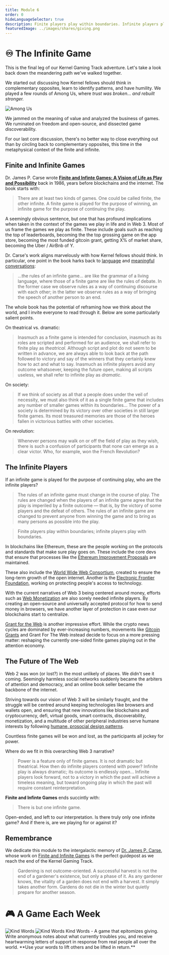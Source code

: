 ```yaml
---
title: Module 6
order: 0
hideLanguageSelector: true
description: Finite players play within boundaries. Infinite players play with boundaries. Come explore the infinite eternal all around with us!
featuredImage: ../images/shares/giving.png
---
```


# ♾ The Infinite Game

This is the final leg of our Kernel Gaming Track adventure. Let's take a look back down the meandering path we've walked together. 

We started out discussing how Kernel fellows should think in complementary opposites, learn to identify patterns, and have humility. We played a few rounds of Among Us, where *trust was broken... and rebuilt stronger.* 

<Image src="/images/gaming-img/amongus.jpg" alt="Among Us" />

We jammed on the meaning of value and analyzed the business of games. We ruminated on freedom and open-source, and dissected game discoverability.

For our last core discussion, there's no better way to close everything out than by circling back to complementary opposites, this time in the metaphysical context of the finite and infinite.

## Finite and Infinite Games

Dr. James P. Carse wrote [**Finite and Infinte Games: A Vision of Life as Play and Possibility**](/track-gaming/module-6/crafted/#finite-and-infinite-games-by-james-carse) back in 1986, years before blockchains and the internet. The book starts with:

> There are at least two kinds of games. One could be called finite, the other infinite. A finite game is played for the purpose of winning, an infinite game for the purpose of continuing the play.

A seemingly obvious sentence, but one that has profound implications when taken in the context of the games we play in life and in Web 3. Most of us frame the games we play as finite. These include goals such as reaching the top of leaderboards, becoming the the top grossing game on the app store, becoming the most funded gitcoin grant, getting X% of market share, becoming the Uber / AirBnb of Y.

Dr. Carse's work aligns marvelously with how Kernel fellows should think. In particular, one point in the book harks back to [language](/learn/module-7/no-paradigm) and [meaningful conversations](/conversation):

> ...the rules of an infinite game... are like the grammar of a living language, where those of a finite game are like the rules of debate. In the former case we observe rules as a way of continuing discourse with each other; in the latter we observe rules as a way of bringing the speech of another person to an end.

The whole book has the potential of reframing how we think about the world, and I invite everyone to read through it. Below are some particularly salient points.

On theatrical vs. dramatic:

> Inasmuch as a finite game is intended for conclusion, inasmuch as its roles are scripted and performed for an audience, we shall refer to finite play as *theatrical*. Although script and plot do not seem to be written in advance, we are always able to look back at the path followed to victory and say of the winners that they certainly knew how to act and what to say. Inasmuch as infinite players avoid any outcome whatsoever, keeping the future open, making all scripts useless, we shall refer to infinite play as *dramatic*.

On society:

> If we think of society as all that a people does under the veil of necessity, we must also think of it as a single finite game that includes any number of smaller games within its boundaries... The power of a society is determined by its victory over other societies in still larger finite games. Its most treasured memories are those of the heroes fallen in victorious battles with other societies.

On revolution:

> Whenever persons may walk on or off the field of play as they wish, there is such a confusion of participants that none can emerge as a clear victor. Who, for example, won the French Revolution?

## The Infinite Players 

If an infinite game is played for the purpose of continuing play, who are the infinite players? 

> The rules of an infinite game must change in the course of play. The rules are changed when the players of an infinite game agree that the play is imperiled by a finite outcome — that is, by the victory of some players and the defeat of others. The rules of an infinite game are changed to prevent anyone from winning the game and to bring as many persons as possible into the play.

> Finite players play within boundaries; infinite players play with boundaries.

In blockchains like Ethereum, these are the people working on the protocols and standards that make sure play goes on. These include the core devs that ensure that processes like the [Ethereum Improvement Proposals](/track-gaming/module-6/crafted/#ethereum-improvement-proposals) are maintained.

These also include the [World Wide Web Consortium](https://www.w3.org/), created to ensure the long-term growth of the open internet. Another is the [Electronic Frontier Foundation](https://www.eff.org/), working on protecting people's access to technology.

With the current narratives of Web 3 being centered around money, efforts such as [Web Monetization](/track-gaming/module-6/crafted/#web-monetization) are also sorely needed infinite players. By creating an open-source and universally accepted protocol for how to send money in browsers, we have another layer of protection in case even our blockchains start to centralize. 

[Grant for the Web](/track-gaming/module-6/curated/#grant-for-the-web) is another impressive effort. While the crypto news cycles are dominated by ever-increasing numbers, movements like [Gitcoin Grants](/track-gaming/module-5/crafted/#gitcoin-grants) and Grant For The Web instead decide to focus on a more pressing matter: reshaping the currently one-sided finite games playing out in the attention economy.

## The Future of The Web

Web 2 was won (or lost?) in the most unlikely of places. We didn't see it coming. Seemingly harmless social networks suddenly became the arbiters of attention and democracy, and an online book seller became the backbone of the internet. 

Striving towards our vision of Web 3 will be similarly fraught, and the struggle will be centred around keeping technologies like browsers and wallets open, and ensuring that new innovations like blockchains and cryptocurrency, defi, virtual goods, smart contracts, discoverability, monetization, and a multitude of other peripheral industries serve humane interests by following [humane, prosocial design patterns](/learn/module-5/prosocial-value).

Countless finite games will be won and lost, as the participants all jockey for power. 

Where do we fit in this overarching Web 3 narrative? 

> Power is a feature only of finite games. It is not dramatic but theatrical. How then do infinite players contend with power? Infinite play is always dramatic; its outcome is endlessly open... Infinite players look forward, not to a victory in which the past will achieve a timeless meaning, but toward ongoing play in which the past will require constant reinterpretation.

**Finite and Infinte Games** ends succintly with:

> There is but one infinite game.

Open-ended, and left to our interpretation. Is there truly only one infinite game? And if there is, are we playing for or against it?

## Remembrance

We dedicate this module to the intergalactic memory of [Dr. James P. Carse](https://web.archive.org/web/20201031025635/https://www.legacy.com/obituaries/recorder/obituary.aspx?pid=196925994), whose work on [Finite and Infinite Games](/track-gaming/module-6/crafted/#finite-and-infinite-games-by-james-carse) is the perfect guidepost as we reach the end of the Kernel Gaming Track.

 > Gardening is not outcome-oriented. A successful harvest is not the end of a gardener's existence, but only a phase of it. As any gardener knows, the vitality of a garden does not end with a harvest. It simply takes another form. Gardens do not die in the winter but quietly prepare for another season.

# 🎮 A Game Each Week

<Link to="https://store.steampowered.com/app/1070710/Kind_Words_lo_fi_chill_beats_to_write_to/"><Image src="/images/gaming-img/ScrollingRequests.gif" alt="Kind Words" /></Link>

<Link to="https://store.steampowered.com/app/1070710/Kind_Words_lo_fi_chill_beats_to_write_to/"><Image src="/images/gaming-img/WriteLetter.gif" alt="Kind Words" /></Link>


<Link to="https://store.steampowered.com/app/1070710/Kind_Words_lo_fi_chill_beats_to_write_to/">Kind Words </Link> - A game that epitomizes giving. Write anonymous notes about what currently troubles you, and receive heartwarming letters of support in response from real people all over the world. **Use your words to lift others and be lifted in return.**